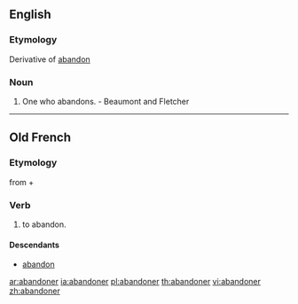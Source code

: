 ==English==

===Etymology===
Derivative of [[abandon]]

===Noun===
{{en-noun}}

# One who abandons. - Beaumont and Fletcher

----

==Old French==
===Etymology===
from {{etyl|fro|fro}} {{term|á||lang=fro}} + {{term|bandon||lang=fro}}

===Verb===
{{infl|fro|verb}}
#to abandon.

====Descendants====
*[[abandon]]

[[ar:abandoner]]
[[ia:abandoner]]
[[pl:abandoner]]
[[th:abandoner]]
[[vi:abandoner]]
[[zh:abandoner]]